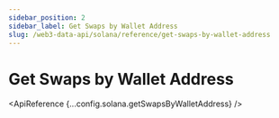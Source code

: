 ```yaml
---
sidebar_position: 2
sidebar_label: Get Swaps by Wallet Address
slug: /web3-data-api/solana/reference/get-swaps-by-wallet-address
---
```



# Get Swaps by Wallet Address

<EthereumApiBanner
  customTitle="Looking for swaps by wallet address on EVM?"
  customText="Access swaps by wallet address data using our EVM API."
  customButtonText="Explore EVM API"
  customButtonLink="/web3-data-api/evm/reference/get-swaps-by-wallet-address"
/>
<ApiReference {...config.solana.getSwapsByWalletAddress} />
